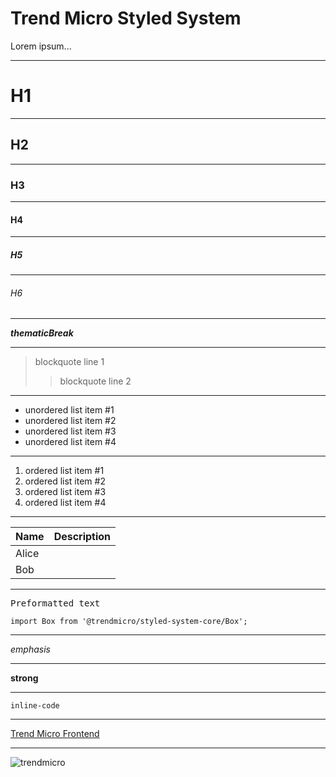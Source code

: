 # Trend Micro Styled System

<p>
Lorem ipsum...
</p>

---

# H1

---

## H2

---

### H3

---

#### H4

---

##### H5

---

###### H6

---

***thematicBreak***

---

> blockquote line 1
>> blockquote line 2

---

- unordered list item #1
- unordered list item #2
- unordered list item #3
- unordered list item #4

---

1. ordered list item #1
2. ordered list item #2
3. ordered list item #3
4. ordered list item #4

---

<table>
  <thead>
    <th>Name</th>
    <th>Description</th>
  </thead>
  <tbody>
    <tr>
      <td>Alice</td>
      <td></td>
    </tr>
    <tr>
      <td>Bob</td>
      <td></td>
    </tr>
  </tbody>
</table>

---

<pre>
Preformatted text
</pre>

```
import Box from '@trendmicro/styled-system-core/Box';
```

---

_emphasis_

---

**strong**

---

`inline-code`

---

[Trend Micro Frontend](https://github.com/trendmicro-frontend)

---

![trendmicro](https://www.trendmicro.com/content/dam/trendmicro/global/en/global/logo/trend-micro-logo.png)
